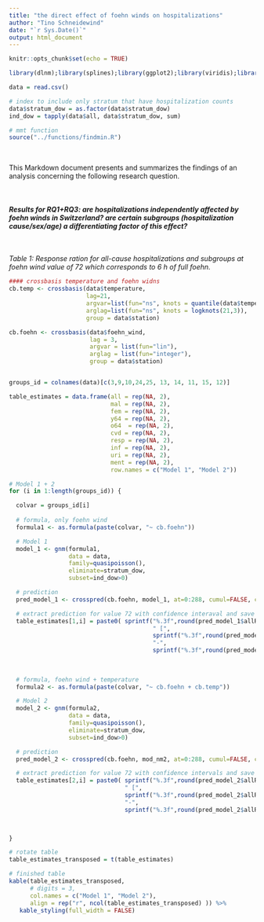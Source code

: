 ```yaml
---
title: "the direct effect of foehn winds on hospitalizations"
author: "Tino Schneidewind"
date: "`r Sys.Date()`"
output: html_document
---
```


```r
knitr::opts_chunk$set(echo = TRUE)
```


```r
library(dlnm);library(splines);library(ggplot2);library(viridis);library(gnm); library(dplyr);library(knitr);library(kableExtra);library(webshot2); library(magick)

data = read.csv() 

# index to include only stratum that have hospitalization counts
data$stratum_dow = as.factor(data$stratum_dow)
ind_dow = tapply(data$all, data$stratum_dow, sum)

# mmt function
source("../functions/findmin.R")

```

<br>

This Markdown document presents and summarizes the findings of an analysis concerning the following research question.

<br>

#### *Results for RQ1+RQ3: are hospitalizations independently affected by foehn winds in Switzerland? are certain subgroups (hospitalization cause/sex/age) a differentiating factor of this effect?*

<br>

*Table 1: Response ration for all-cause hospitalizations and subgroups at foehn wind value of 72 which corresponds to 6 h of full foehn. *

```r

#### crossbasis temperature and foehn widns
cb.temp <- crossbasis(data$temperature,
                      lag=21,
                      argvar=list(fun="ns", knots = quantile(data$temperature, c(.5,.9), na.rm=TRUE)),
                      arglag=list(fun="ns", knots = logknots(21,3)),
                      group = data$station)

cb.foehn <- crossbasis(data$foehn_wind,
                       lag = 3,
                       argvar = list(fun="lin"),
                       arglag = list(fun="integer"),
                       group = data$station)


groups_id = colnames(data)[c(3,9,10,24,25, 13, 14, 11, 15, 12)]

table_estimates = data.frame(all = rep(NA, 2),
                             mal = rep(NA, 2),
                             fem = rep(NA, 2),
                             y64 = rep(NA, 2),
                             o64  = rep(NA, 2),
                             cvd = rep(NA, 2),
                             resp = rep(NA, 2),
                             inf = rep(NA, 2),
                             uri = rep(NA, 2),
                             ment = rep(NA, 2),
                             row.names = c("Model 1", "Model 2"))

# Model 1 + 2
for (i in 1:length(groups_id)) {

  colvar = groups_id[i]
  
  # formula, only foehn wind
  formula1 <- as.formula(paste(colvar, "~ cb.foehn"))

  # Model 1
  model_1 <- gnm(formula1, 
                 data = data,  
                 family=quasipoisson(), 
                 eliminate=stratum_dow, 
                 subset=ind_dow>0)

  # prediction
  pred_model_1 <- crosspred(cb.foehn, model_1, at=0:288, cumul=FALSE, cen = 0)

  # extract prediction for value 72 with confidence interaval and save it
  table_estimates[1,i] = paste0( sprintf("%.3f",round(pred_model_1$allRRfit["72"],digits=3)), 
                                         " [", 
                                         sprintf("%.3f",round(pred_model_1$allRRlow["72"], digits=3)),
                                         "-", 
                                         sprintf("%.3f",round(pred_model_1$allRRhigh["72"], digits = 3)), "]")
  
  
  
  # formula, foehn wind + temperature
  formula2 <- as.formula(paste(colvar, "~ cb.foehn + cb.temp"))

  # Model 2
  model_2 <- gnm(formula2, 
                 data = data,  
                 family=quasipoisson(), 
                 eliminate=stratum_dow, 
                 subset=ind_dow>0)

  # prediction
  pred_model_2 <- crosspred(cb.foehn, mod_nm2, at=0:288, cumul=FALSE, cen = 0)

  # extract prediction for value 72 with confidence intervals and save it
  table_estimates[2,i] = paste0( sprintf("%.3f",round(pred_model_2$allRRfit["72"],digits = 3)),
                                 " [", 
                                 sprintf("%.3f",round(pred_model_2$allRRlow["72"],digits=3)),
                                 "-", 
                                 sprintf("%.3f",round(pred_model_2$allRRhigh["72"], digits = 3)), "]")
  


}

# rotate table
table_estimates_transposed = t(table_estimates)

# finished table
kable(table_estimates_transposed,
      # digits = 3,
      col.names = c("Model 1", "Model 2"),
      align = rep("r", ncol(table_estimates_transposed) )) %>%
   kable_styling(full_width = FALSE) 

```






